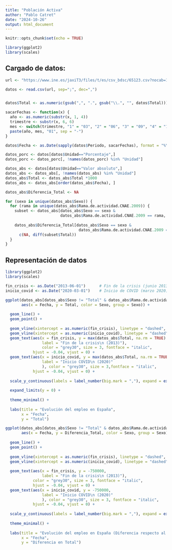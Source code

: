 ```yaml
---
title: "Población Activa"
author: "Pablo Catret"
date: "2024-10-26"
output: html_document
---
```


```r
knitr::opts_chunk$set(echo = TRUE)
```

```r
library(ggplot2)
library(scales)
```

## Cargado de datos:

```r
url <- "https://www.ine.es/jaxiT3/files/t/es/csv_bdsc/65123.csv?nocab=1"

datos <- read.csv(url, sep=";", dec=",")


datos$Total <- as.numeric(gsub(",", ".", gsub("\\.", "", datos$Total)))

sacarFechas <- function(x) {
  año <- as.numeric(substr(x, 1, 4))
  trimestre <- substr(x, 6, 6)
  mes <- switch(trimestre, "1" = "03", "2" = "06", "3" = "09", "4" = "12")
  paste(año, mes, "01", sep = "-")
}

datos$Fecha <- as.Date(sapply(datos$Periodo, sacarFechas), format = "%Y-%m-%d")

datos_porc <- datos[datos$Unidad=="Porcentaje",]
datos_porc <- datos_porc[, !names(datos_porc) %in% "Unidad"]

datos_abs <- datos[datos$Unidad=="Valor absoluto",]
datos_abs <- datos_abs[, !names(datos_abs) %in% "Unidad"]
datos_abs$Total <- datos_abs$Total *1000
datos_abs <- datos_abs[order(datos_abs$Fecha), ]

datos_abs$Diferencia_Total <- NA

for (sexo in unique(datos_abs$Sexo)) {
  for (rama in unique(datos_abs$Rama.de.actividad.CNAE.2009)) {
    subset <- datos_abs[datos_abs$Sexo == sexo & 
                        datos_abs$Rama.de.actividad.CNAE.2009 == rama, ]
    
    datos_abs$Diferencia_Total[datos_abs$Sexo == sexo & 
                                datos_abs$Rama.de.actividad.CNAE.2009 == rama] <- 
      c(NA, diff(subset$Total))
  }
}

```


## Representación de datos

```r

library(ggplot2)
library(scales)

fin_crisis <- as.Date("2013-06-01")      # Fin de la crisis (junio 2013)
inicio_covid <- as.Date("2020-03-01")    # Inicio de COVID (marzo 2020)

ggplot(datos_abs[datos_abs$Sexo != "Total" & datos_abs$Rama.de.actividad.CNAE.2009 == "Total", ], 
       aes(x = Fecha, y = Total, color = Sexo, group = Sexo)) +
  
  geom_line() + 
  geom_point() +
  
  geom_vline(xintercept = as.numeric(fin_crisis), linetype = "dashed", color = "grey30", size = 0.5) +
  geom_vline(xintercept = as.numeric(inicio_covid), linetype = "dashed", color = "grey30", size = 0.5) +
  geom_text(aes(x = fin_crisis, y = max(datos_abs$Total, na.rm = TRUE) * 0.6,
                label = "Fin de la crisis\n (2013)"), 
                color = "grey30", size = 3, fontface = "italic",
            hjust = -0.04, vjust = 0) +
  geom_text(aes(x = inicio_covid, y = max(datos_abs$Total, na.rm = TRUE) * 0.6,
                label = "Inicio COVID\n (2020)" 
                ), color = "grey30", size = 3,fontface = "italic",
            hjust = -0.04, vjust = 0) +
  
  scale_y_continuous(labels = label_number(big.mark = ","), expand = expansion(mult = c(0, 0.05))) +
  
  expand_limits(y = 0) +
  
  theme_minimal() +
  
  labs(title = "Evolución del empleo en España",
       x = "Fecha",
       y = "Total")

```

```r
ggplot(datos_abs[datos_abs$Sexo != "Total" & datos_abs$Rama.de.actividad.CNAE.2009 == "Total", ], 
       aes(x = Fecha, y = Diferencia_Total, color = Sexo, group = Sexo)) +
  
  geom_line() + 
  geom_point() +
  
  geom_vline(xintercept = as.numeric(fin_crisis), linetype = "dashed", color = "grey30", size = 0.5) +
  geom_vline(xintercept = as.numeric(inicio_covid), linetype = "dashed", color = "grey30", size = 0.5) +
  
  geom_text(aes(x = fin_crisis, y = -750000,
                label = "Fin de la crisis\n (2013)"), 
            color = "grey30", size = 3, fontface = "italic",
            hjust = -0.04, vjust = 0) +
  geom_text(aes(x = inicio_covid, y = -750000,
                label = "Inicio COVID\n (2020)" 
                ), color = "grey30", size = 3, fontface = "italic",
            hjust = -0.04, vjust = 0) +
  
  scale_y_continuous(labels = label_number(big.mark = ","), expand = expansion(mult = c(0, 0.05))) +
  
  theme_minimal() +
  
  labs(title = "Evolución del empleo en España (Diferencia respecto al periodo anterior)",
       x = "Fecha",
       y = "Diferencia en Total")
```

